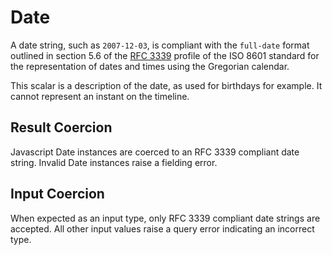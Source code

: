 # Date

A date string, such as `2007-12-03`, is compliant with the `full-date` format outlined in section 5.6 of the [RFC 3339](./rfc3339.txt) profile of the ISO 8601 standard for the representation of dates and times using the Gregorian calendar.

This scalar is a description of the date, as used for birthdays for example. It cannot represent an instant on the timeline.

## Result Coercion

Javascript Date instances are coerced to an RFC 3339 compliant date string. Invalid Date instances raise a fielding error.

## Input Coercion

When expected as an input type, only RFC 3339 compliant date strings are accepted. All other input values raise a query error indicating an incorrect type.
